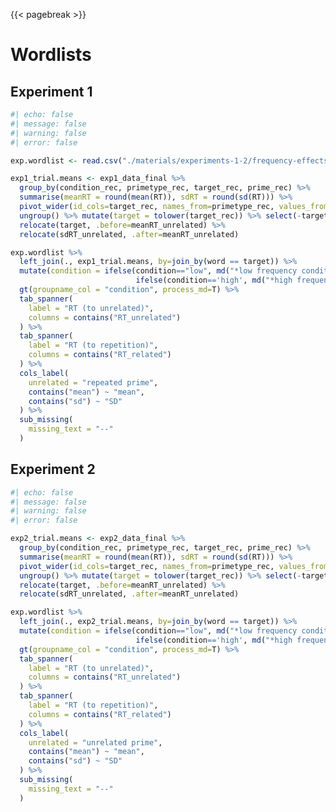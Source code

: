 
::: {#refs}
:::

{{< pagebreak >}}

# Wordlists {.unnumbered}

## Experiment 1 {.unnumbered}

```r
#| echo: false
#| message: false
#| warning: false
#| error: false 

exp.wordlist <- read.csv("./materials/experiments-1-2/frequency-effects_experiments-1-2_word-lists_final.csv")

exp1_trial.means <- exp1_data_final %>%
  group_by(condition_rec, primetype_rec, target_rec, prime_rec) %>%
  summarise(meanRT = round(mean(RT)), sdRT = round(sd(RT))) %>%
  pivot_wider(id_cols=target_rec, names_from=primetype_rec, values_from = c(meanRT, sdRT)) %>%
  ungroup() %>% mutate(target = tolower(target_rec)) %>% select(-target_rec) %>%
  relocate(target, .before=meanRT_unrelated) %>%
  relocate(sdRT_unrelated, .after=meanRT_unrelated)

exp.wordlist %>% 
  left_join(., exp1_trial.means, by=join_by(word == target)) %>%
  mutate(condition = ifelse(condition=="low", md("*low frequency condition*"), 
                            ifelse(condition=='high', md("*high frequency condition*"), "non-word"))) %>%
  gt(groupname_col = "condition", process_md=T) %>%
  tab_spanner(
    label = "RT (to unrelated)",
    columns = contains("RT_unrelated")
  ) %>%
  tab_spanner(
    label = "RT (to repetition)",
    columns = contains("RT_related")
  ) %>%
  cols_label(
    unrelated = "repeated prime",
    contains("mean") ~ "mean",
    contains("sd") ~ "SD"
  ) %>%
  sub_missing(
    missing_text = "--"
  )

```

## Experiment 2 {.unnumbered}

```r
#| echo: false
#| message: false
#| warning: false
#| error: false 

exp2_trial.means <- exp2_data_final %>%
  group_by(condition_rec, primetype_rec, target_rec, prime_rec) %>%
  summarise(meanRT = round(mean(RT)), sdRT = round(sd(RT))) %>%
  pivot_wider(id_cols=target_rec, names_from=primetype_rec, values_from = c(meanRT, sdRT)) %>%
  ungroup() %>% mutate(target = tolower(target_rec)) %>% select(-target_rec) %>%
  relocate(target, .before=meanRT_unrelated) %>%
  relocate(sdRT_unrelated, .after=meanRT_unrelated)

exp.wordlist %>% 
  left_join(., exp2_trial.means, by=join_by(word == target)) %>%
  mutate(condition = ifelse(condition=="low", md("*low frequency condition*"), 
                            ifelse(condition=='high', md("*high frequency condition*"), "non-word"))) %>%
  gt(groupname_col = "condition", process_md=T) %>%
  tab_spanner(
    label = "RT (to unrelated)",
    columns = contains("RT_unrelated")
  ) %>%
  tab_spanner(
    label = "RT (to repetition)",
    columns = contains("RT_related")
  ) %>%
  cols_label(
    unrelated = "unrelated prime",
    contains("mean") ~ "mean",
    contains("sd") ~ "SD"
  ) %>%
  sub_missing(
    missing_text = "--"
  )

```